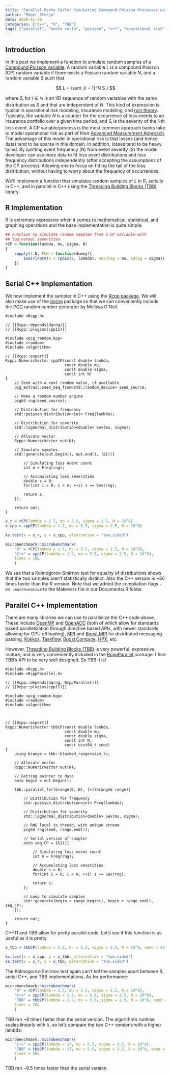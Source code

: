 ```yaml
---
title: "Parallel Monte Carlo: Simulating Compound Poisson Processes using C++ and TBB"
author: "Edger Sterjo"
date: 2020-11-20
categories: ["C++", "R", "TBB"]
tags: ["parallel", "monte carlo", "poisson", "c++", "operational risk", "rcpp", "r"]
---
```


## Introduction

In this post we implement a function to simulate random samples of a [Compound Poisson variable](https://en.wikipedia.org/wiki/Compound_Poisson_process). A random variable $L$ is a compound Poisson (CP) random variable if there exists a Poisson random variable $N$, and a random variable $S$ such that 

$$
L = \sum_{i = 1}^N S_i
$$

where $S_i$ for $i \in \mathbb{N}$ is an IID sequence of random variables with the same distribution as $S$ and that are independent of $N$. This kind of expression is typical in operational risk modeling, insurance modeling, and [ruin theory](https://en.wikipedia.org/wiki/Ruin_theory). Typically, the variable $N$ is a counter for the occurrence of loss events to an insurance portfolio over a given time period, and $S_i$ is the severity of the $i$-th loss event. A CP variable/process is the most common approach banks take to model operational risk as part of their [Advanced Measurement Approach](https://en.wikipedia.org/wiki/Advanced_measurement_approach). The advantage of this model in operational risk is that losses (and hence data) tend to be sparse in this domain. In addition, losses tend to be heavy tailed. By splitting event frequency ($N$) from event severity ($S$) the model developer can use more data to fit loss event distributions and loss frequency distributions independently (after accepting the assumptions of the CP process). Allowing one to focus on fitting the tail of the loss distribution, without having to worry about the frequency of occurrences.

We'll implement a function that simulates random samples of $L$ in R, serially in C++, and in parallel in C++ using the [Threading Building Blocks (TBB)](https://github.com/oneapi-src/oneTBB) library.

## 	R Implementation

R is extremely expressive when it comes to mathematical, statistical, and graphing operations and the base implementation is quite simple:

```r
## Function to simulate random samples from a CP variable with 
## log-normal severities
rCP = function(lambda, mu, sigma, N)
{
	sapply(1:N, FUN = function(dummy){
		sum(rlnorm(n = rpois(1, lambda), meanlog = mu, sdlog = sigma))
	})
}
```

## Serial C++ Implementation

We now implement the sampler in C++ using the [Rcpp package](http://www.rcpp.org/). We will also make use of the [dqrng](https://cran.r-project.org/web/packages/dqrng/index.html) package so that we can conveniently include the [PCG](https://www.pcg-random.org/) random number generator by Melissa O'Neil.

```Rcpp
#include <Rcpp.h>

// [[Rcpp::depends(dqrng)]]
// [[Rcpp::plugins(cpp11)]]

#include <pcg_random.hpp>
#include <random>
#include <algorithm>

// [[Rcpp::export]]
Rcpp::NumericVector cppCP(const double lambda,
                          const double mu,
                          const double sigma,
                          const int N)
{
	// Seed with a real random value, if available
	pcg_extras::seed_seq_from<std::random_device> seed_source;

	// Make a random number engine
	pcg64 rng(seed_source);
    
	// Distribution for frequency
	std::poisson_distribution<int> Freq(lambda);
    
	// Distribution for severity
	std::lognormal_distribution<double> Sev(mu, sigma);
	
	// Allocate vector
	Rcpp::NumericVector out(N);

    // Simulate samples
    std::generate(out.begin(), out.end(), [&](){
    	
    	// Simulating loss event count
    	int n = Freq(rng);
    	
    	// Accumulating loss severities
    	double s = 0;
    	for(int i = 0; i < n; ++i) s += Sev(rng);
    	
    	return s;
    });
    
    return out;
}
```

```r
x_r = rCP(lambda = 1.7, mu = 5.5, sigma = 2.5, N = 10^6)
x_cpp = cppCP(lambda = 1.7, mu = 5.5, sigma = 2.5, N = 10^6)

ks.test(x = x_r, y = x_cpp, alternative = "two.sided")

microbenchmark::microbenchmark(
	"R" = rCP(lambda = 1.7, mu = 5.5, sigma = 2.5, N = 10^6),
	"C++" = cppCP(lambda = 1.7, mu = 5.5, sigma = 2.5, N = 10^6),
	times = 10L
	)
```

We see that a Kolmogorov-Smirnov test for equality of distributions shows that the two samples aren't statistically distinct. Also the C++ version is ~30 times faster than the R version. Note that we added the compilation flags `-O3 -march=native` to the Makevars file in our Documents/.R folder.


## Parallel C++ Implementation

There are many libraries we can use to parallelize the C++ code above. These include [OpenMP](https://www.openmp.org/) and [OpenACC](https://www.openacc.org/) (both of which allow for standards based parallelization through directive based APIs, with newer standards allowing for GPU offloading), [MPI](https://www.open-mpi.org/) and [Boost.MPI](https://www.boost.org/doc/libs/1_74_0/doc/html/mpi.html) for distributed messaging passing, [Kokkos](https://github.com/kokkos/kokkos), [Taskflow](https://github.com/taskflow/taskflow), [Boost.Compute](https://github.com/boostorg/compute), [HPX](https://github.com/STEllAR-GROUP/hpx/), etc.

However, [Threading Building Blocks (TBB)](https://rcppcore.github.io/RcppParallel/tbb.html) is very powerful, expressive, mature, and is very conveniently included in the [RcppParallel](https://rcppcore.github.io/RcppParallel/) package. I find TBB's API to be very well designed. So TBB it is!

```Rcpp
#include <Rcpp.h>
#include <RcppParallel.h>

// [[Rcpp::depends(dqrng, RcppParallel)]]
// [[Rcpp::plugins(cpp11)]]

#include <pcg_random.hpp>
#include <random>
#include <algorithm>



// [[Rcpp::export]]
Rcpp::NumericVector tbbCP(const double lambda,
                          const double mu,
                          const double sigma,
                          const int N,
                          const uint64_t seed)
{
	using brange = tbb::blocked_range<size_t>;
	
	// Allocate vector
	Rcpp::NumericVector out(N);
	
	// Getting pointer to data
	auto begin = out.begin();
	
	tbb::parallel_for(brange(0, N), [=](brange& range){
		
		// Distribution for frequency
		std::poisson_distribution<int> Freq(lambda);
    
    	// Distribution for severity
    	std::lognormal_distribution<double> Sev(mu, sigma);
    	
    	// RNG local to thread, with unique stream
    	pcg64 rng(seed, range.end());
		
		// Serial version of sampler
		auto seq_CP = [&](){
			
			// Simulating loss event count
			int n = Freq(rng);
			
			// Accumulating loss severities
			double s = 0;
			for(int i = 0; i < n; ++i) s += Sev(rng);
			
			return s;
		};
		
		// Loop to simulate samples
		std::generate(begin + range.begin(), begin + range.end(), seq_CP);
	});
	
	return out;
}
```

C++11 and TBB allow for pretty parallel code. Let's see if this function is as useful as it is pretty.

```r
x_tbb = tbbCP(lambda = 1.7, mu = 5.5, sigma = 2.5, N = 10^6, seed = 42)

ks.test(x = x_cpp, y = x_tbb, alternative = "two.sided")
ks.test(x = x_r, y = x_tbb, alternative = "two.sided")
```

The Kolmogorov-Smirnov test again can't tell the samples apart between R, serial C++, and TBB implementations. As for performance:

```r
microbenchmark::microbenchmark(
	"R" = rCP(lambda = 1.7, mu = 5.5, sigma = 2.5, N = 10^6),
	"C++" = cppCP(lambda = 1.7, mu = 5.5, sigma = 2.5, N = 10^6),
	"TBB" = tbbCP(lambda = 1.7, mu = 5.5, sigma = 2.5, N = 10^6, seed = 42),
	times = 10L
	)
```

TBB ran ~8 times faster than the serial version. The algorithm's runtime scales linearly with $\lambda$, so let's compare the two C++ versions with a higher lambda:

```r

microbenchmark::microbenchmark(
	"C++" = cppCP(lambda = 17, mu = 5.5, sigma = 2.5, N = 10^6),
	"TBB" = tbbCP(lambda = 17, mu = 5.5, sigma = 2.5, N = 10^6, seed = 42),
	times = 50L
	)
```

TBB ran ~9.5 times faster than the serial version.